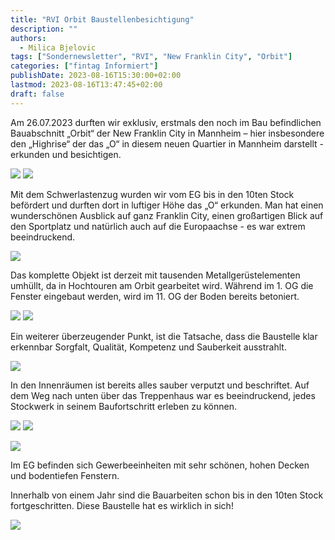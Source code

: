 ```yaml
---
title: "RVI Orbit Baustellenbesichtigung"
description: ""
authors:
  - Milica Bjelovic
tags: ["Sondernewsletter", "RVI", "New Franklin City", "Orbit"]
categories: ["fintag Informiert"]
publishDate: 2023-08-16T15:30:00+02:00
lastmod: 2023-08-16T13:47:45+02:00
draft: false
---
```


Am 26.07.2023 durften wir exklusiv, erstmals den noch im Bau befindlichen Bauabschnitt
„Orbit“ der New Franklin City in Mannheim – hier insbesondere den „Highrise“ der das „O“ in
diesem neuen Quartier in Mannheim darstellt - erkunden und besichtigen.

![](Img1_1000.webp)
![](Img2_1000.webp)

Mit dem Schwerlastenzug wurden wir vom EG bis in den 10ten Stock befördert und durften dort in luftiger
Höhe das „O“ erkunden. Man hat einen wunderschönen Ausblick auf ganz Franklin City, einen großartigen
Blick auf den Sportplatz und natürlich auch auf die Europaachse - es war extrem beeindruckend.

![](Img3_1000.webp)

Das komplette Objekt ist derzeit mit tausenden Metallgerüstelementen umhüllt, da in Hochtouren am Orbit
gearbeitet wird. Während im 1. OG die Fenster eingebaut werden, wird im 11. OG der Boden bereits betoniert.

![](Img4_1000.webp)
![](Img5_1000.webp)

Ein weiterer überzeugender Punkt, ist die Tatsache, dass die Baustelle klar erkennbar Sorgfalt,
Qualität, Kompetenz und Sauberkeit ausstrahlt.

![](Img6_1000.webp)

In den Innenräumen ist bereits alles sauber verputzt und beschriftet. Auf dem Weg nach unten über das
Treppenhaus war es beeindruckend, jedes Stockwerk in seinem Baufortschritt erleben zu können.

![](Img7_1000.webp)
![](Img8_1000.webp)

![](Img9_1000.webp)

Im EG befinden sich Gewerbeeinheiten mit sehr schönen, hohen Decken und bodentiefen Fenstern.

Innerhalb von einem Jahr sind die Bauarbeiten schon bis in den 10ten Stock fortgeschritten.
Diese Baustelle hat es wirklich in sich!

![](Img10_1000.webp)
